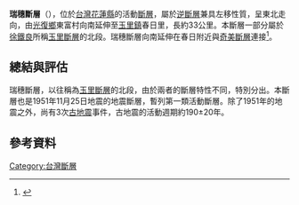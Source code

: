 {{refimprove|time=2016-02-10T08:07:33+00:00}}
'''瑞穗斷層'''（{{lang-en|'''Rueyshui Fault'''}}），位於[[台灣|台灣]][[花蓮縣|花蓮縣]]的活動[[斷層|斷層]]，屬於[[逆斷層|逆斷層]]兼具左移性質，呈東北走向，由[[光復鄉|光復鄉]]東富村向南延伸至[[玉里鎮|玉里鎮]]春日里，長約33公里。本斷層一部分屬於[[徐鐵良|徐鐵良]]所稱[[玉里斷層|玉里斷層]]的北段。瑞穗斷層向南延伸在春日附近與[[奇美斷層|奇美斷層]]連接<ref>{{cite web|url=http://fault.moeacgs.gov.tw/MgFault/Home/pageMap?LFun=1|title=台灣活動斷層|author=經濟部|date=2016-02-08|access-date=2016-02-10|archive-url=https://web.archive.org/web/20170625151911/http://fault.moeacgs.gov.tw/MgFault/Home/pageMap?LFun=1|archive-date=2017-06-25|dead-url=yes}}</ref>。

==總結與評估==
瑞穗斷層，以往稱為[[玉里斷層|玉里斷層]]的北段，由於兩者的斷層特性不同，特別分出。本斷層也是1951年11月25日地震的地震斷層，暫列第一類活動斷層。除了1951年的地震之外，尚有3次[[古地震|古地震]]事件，古地震的活動週期約190±20年。 

==參考資料==
{{Reflist|2}}

{{台灣斷層|東}}

[[Category:台灣斷層|Category:台灣斷層]]